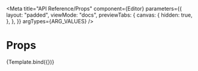 
<Meta
  title="API Reference/Props"
  component={Editor}
  parameters={{
    layout: "padded",
    viewMode: "docs",
    previewTabs: {
      canvas: {
        hidden: true,
      },
    },
  }}
  argTypes={ARG_VALUES}
/>

# **Props**


<Story name="All Props"> {Template.bind({})}</Story>

<div id="hide-controls-column">
  <ArgsTable story="All Props" />
</div>
